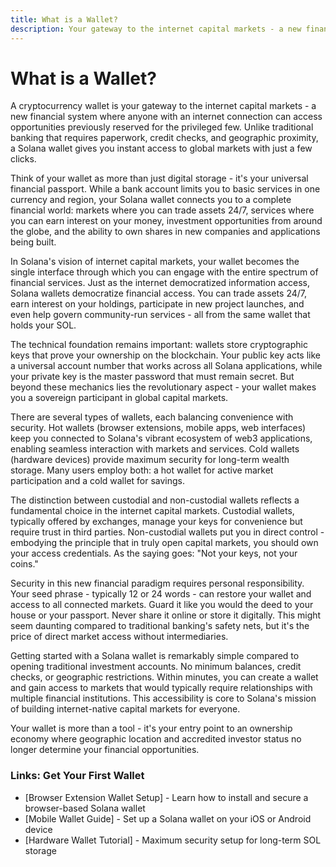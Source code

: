 ```yaml
---
title: What is a Wallet?
description: Your gateway to the internet capital markets - a new financial system where anyone with an internet connection can access opportunities previously reserved for the privileged few.
---
```


# What is a Wallet?

A cryptocurrency wallet is your gateway to the internet capital markets - a new financial system where anyone with an internet connection can access opportunities previously reserved for the privileged few. Unlike traditional banking that requires paperwork, credit checks, and geographic proximity, a Solana wallet gives you instant access to global markets with just a few clicks.

Think of your wallet as more than just digital storage - it's your universal financial passport. While a bank account limits you to basic services in one currency and region, your Solana wallet connects you to a complete financial world: markets where you can trade assets 24/7, services where you can earn interest on your money, investment opportunities from around the globe, and the ability to own shares in new companies and applications being built.

In Solana's vision of internet capital markets, your wallet becomes the single interface through which you can engage with the entire spectrum of financial services. Just as the internet democratized information access, Solana wallets democratize financial access. You can trade assets 24/7, earn interest on your holdings, participate in new project launches, and even help govern community-run services - all from the same wallet that holds your SOL.

The technical foundation remains important: wallets store cryptographic keys that prove your ownership on the blockchain. Your public key acts like a universal account number that works across all Solana applications, while your private key is the master password that must remain secret. But beyond these mechanics lies the revolutionary aspect - your wallet makes you a sovereign participant in global capital markets.

There are several types of wallets, each balancing convenience with security. Hot wallets (browser extensions, mobile apps, web interfaces) keep you connected to Solana's vibrant ecosystem of web3 applications, enabling seamless interaction with markets and services. Cold wallets (hardware devices) provide maximum security for long-term wealth storage. Many users employ both: a hot wallet for active market participation and a cold wallet for savings.

The distinction between custodial and non-custodial wallets reflects a fundamental choice in the internet capital markets. Custodial wallets, typically offered by exchanges, manage your keys for convenience but require trust in third parties. Non-custodial wallets put you in direct control - embodying the principle that in truly open capital markets, you should own your access credentials. As the saying goes: "Not your keys, not your coins."

Security in this new financial paradigm requires personal responsibility. Your seed phrase - typically 12 or 24 words - can restore your wallet and access to all connected markets. Guard it like you would the deed to your house or your passport. Never share it online or store it digitally. This might seem daunting compared to traditional banking's safety nets, but it's the price of direct market access without intermediaries.

Getting started with a Solana wallet is remarkably simple compared to opening traditional investment accounts. No minimum balances, credit checks, or geographic restrictions. Within minutes, you can create a wallet and gain access to markets that would typically require relationships with multiple financial institutions. This accessibility is core to Solana's mission of building internet-native capital markets for everyone.

Your wallet is more than a tool - it's your entry point to an ownership economy where geographic location and accredited investor status no longer determine your financial opportunities.

### Links: Get Your First Wallet
- [Browser Extension Wallet Setup] - Learn how to install and secure a browser-based Solana wallet
- [Mobile Wallet Guide] - Set up a Solana wallet on your iOS or Android device
- [Hardware Wallet Tutorial] - Maximum security setup for long-term SOL storage